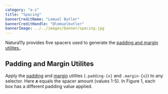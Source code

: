 ```yaml
---
category: "a-z"
title: "Spacing"
bannerCreditName: "Lemuel Butler"
bannerCreditHandle: "@lemuelbutler" 
bannerImage: ../../images/banner/spacing.jpg
---
```



<TextBlock>

Natura11y provides five spacers used to generate the <a href="#1">padding and margin utilites.</a>.

</TextBlock>

<SpacingExample />

<Divider id="paddingAndMarginUtilites" />

<TextBlock>

## Padding and Margin Utilites

Apply the <a href="#1">padding</a> and <a href="#1">margin</a> utilites (`.padding-{x}` and `.margin-{x}`) to any selector. Here ***x*** equals the spacer amount (values 1-5). In Figure 1, each box has a different padding value applied.  

</TextBlock>
